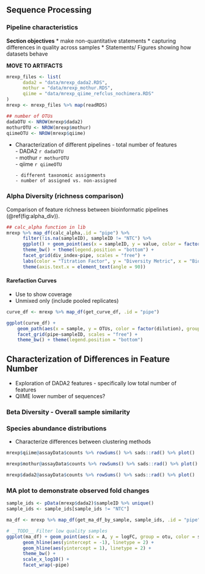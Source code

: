 ## Sequence Processing

### Pipeline characteristics

__Section objectives__
* make non-quantitative statements
* capturing differences in quality across samples 
* Statements/ Figures showing how datasets behave

__MOVE TO ARTIFACTS__
```r
mrexp_files <- list(
      dada2 = "data/mrexp_dada2.RDS",
      mothur = "data/mrexp_mothur.RDS",
      qiime = "data/mrexp_qiime_refclus_nochimera.RDS"
)
mrexp <- mrexp_files %>% map(readRDS)
```

```r
## number of OTUs
dadaOTU <- NROW(mrexp$dada2)
mothurOTU <- NROW(mrexp$mothur)
qiimeOTU <- NROW(mrexp$qiime)
```



* Characterization of different pipelines
      - total number of features   
            - DADA2 `r dadaOTU`  
            - mothur `r mothurOTU`   
            - qiime `r qiimeOTU`  

      - different taxonomic assignments
      - number of assigned vs. non-assigned

### Alpha Diversity (richness comparison) 
Comparison of feature richness between bioinformatic pipelines (\@ref(fig:alpha_div)). 

```r
## calc_alpha function in lib 
mrexp %>% map_df(calc_alpha,.id = "pipe") %>% 
      filter(!is.na(sampleID), sampleID != "NTC") %>% 
      ggplot() + geom_point(aes(x = sampleID, y = value, color = factor(dilution))) +
      theme_bw() + theme(legend.position = "bottom") +
      facet_grid(div_index~pipe, scales = "free") +
      labs(color = "Titration Factor", y = "Diversity Metric", x = "Biological Replicate") +
      theme(axis.text.x = element_text(angle = 90))
```

#### Rarefaction Curves
- Use to show coverage 
- Unmixed only (include pooled replicates)
```r
curve_df <- mrexp %>% map_df(get_curve_df, .id = "pipe")
```


```r
ggplot(curve_df) + 
    geom_path(aes(x = sample, y = OTUs, color = factor(dilution), group = samID)) +
    facet_grid(pipe~sampleID, scales = "free") + 
    theme_bw() + theme(legend.position = "bottom")
```

## Characterization of Differences in Feature Number
* Exploration of DADA2 features - specifically low total number of features  
* QIIME lower number of sequences?


### Beta Diversity - Overall sample similarity

### Species abundance distributions
- Characterize differences between clustering methods 

```r
mrexp$qiime@assayData$counts %>% rowSums() %>% sads::rad() %>% plot()
```

```r
mrexp$mothur@assayData$counts %>% rowSums() %>% sads::rad() %>% plot()
```

```r
mrexp$dada2@assayData$counts %>% rowSums() %>% sads::rad() %>% plot()
```


### MA plot to demonstrate observed fold changes 
```r
sample_ids <- pData(mrexp$dada2)$sampleID %>% unique()
sample_ids <- sample_ids[sample_ids != "NTC"]

ma_df <- mrexp %>% map_df(get_ma_df_by_sample, sample_ids, .id = "pipe")
```

```r
# __TODO__ Filter low quality samples 
ggplot(ma_df) + geom_point(aes(x = A, y = logFC, group = otu, color = sampleID), alpha = 0.5) + 
      geom_hline(aes(yintercept = -1), linetype = 2) + 
      geom_hline(aes(yintercept = 1), linetype = 2) + 
      theme_bw() +
      scale_x_log10() +
      facet_wrap(~pipe)
```


